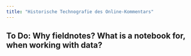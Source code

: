 ```yaml
---
title: "Historische Technografie des Online-Kommentars"
---
```


## To Do: Why fieldnotes? What is a notebook for, when working with data?


